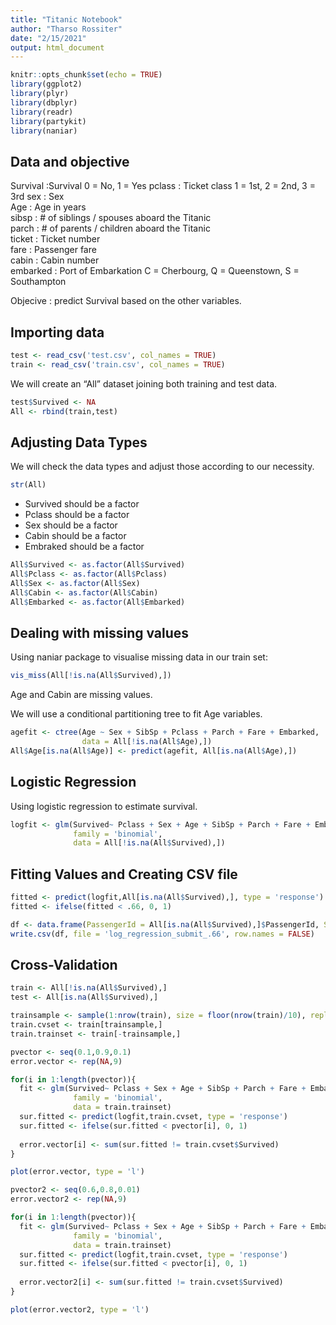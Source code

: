 ```yaml
---
title: "Titanic Notebook"
author: "Tharso Rossiter"
date: "2/15/2021"
output: html_document
---
```


```r
knitr::opts_chunk$set(echo = TRUE)
library(ggplot2)
library(plyr)
library(dbplyr)
library(readr)
library(partykit)
library(naniar)
```

## Data and objective

Survival	:Survival	0 = No, 1 = Yes
pclass :	Ticket class	1 = 1st, 2 = 2nd, 3 = 3rd
sex	: Sex	
Age	: Age in years	
sibsp	: # of siblings / spouses aboard the Titanic	
parch	: # of parents / children aboard the Titanic	
ticket :	Ticket number	
fare :	Passenger fare	
cabin :	Cabin number	
embarked :	Port of Embarkation	C = Cherbourg, Q = Queenstown, S = Southampton
  

Objecive : predict Survival based on the other variables.

## Importing data

```r
test <- read_csv('test.csv', col_names = TRUE)
train <- read_csv('train.csv', col_names = TRUE)
```

We will create an "All" dataset joining both training and test data.

```r
test$Survived <- NA
All <- rbind(train,test)
```

## Adjusting Data Types

We will check the data types and adjust those according to our necessity.

```r
str(All)
```

* Survived should be a factor
* Pclass should be a factor
* Sex should be a factor
* Cabin should be a factor
* Embraked should be a factor

```r
All$Survived <- as.factor(All$Survived)
All$Pclass <- as.factor(All$Pclass)
All$Sex <- as.factor(All$Sex)
All$Cabin <- as.factor(All$Cabin)
All$Embarked <- as.factor(All$Embarked)
```



## Dealing with missing values

Using naniar package to visualise missing data in our train set:

```r
vis_miss(All[!is.na(All$Survived),])
```

Age and Cabin are missing values.

We will use a conditional partitioning tree to fit Age variables.

```r
agefit <- ctree(Age ~ Sex + SibSp + Pclass + Parch + Fare + Embarked,
                data = All[!is.na(All$Age),])
All$Age[is.na(All$Age)] <- predict(agefit, All[is.na(All$Age),])
```


## Logistic Regression

Using logistic regression to estimate survival.

```r
logfit <- glm(Survived~ Pclass + Sex + Age + SibSp + Parch + Fare + Embarked,
              family = 'binomial',
              data = All[!is.na(All$Survived),])
```

## Fitting Values and Creating CSV file

```r
fitted <- predict(logfit,All[is.na(All$Survived),], type = 'response')
fitted <- ifelse(fitted < .66, 0, 1)

df <- data.frame(PassengerId = All[is.na(All$Survived),]$PassengerId, Survived = fitted)
write.csv(df, file = 'log_regression_submit_.66', row.names = FALSE)
```

## Cross-Validation

```r
train <- All[!is.na(All$Survived),]
test <- All[is.na(All$Survived),]

trainsample <- sample(1:nrow(train), size = floor(nrow(train)/10), replace = TRUE)
train.cvset <- train[trainsample,]
train.trainset <- train[-trainsample,]

pvector <- seq(0.1,0.9,0.1)
error.vector <- rep(NA,9)

for(i in 1:length(pvector)){
  fit <- glm(Survived~ Pclass + Sex + Age + SibSp + Parch + Fare + Embarked,
              family = 'binomial',
              data = train.trainset)
  sur.fitted <- predict(logfit,train.cvset, type = 'response')
  sur.fitted <- ifelse(sur.fitted < pvector[i], 0, 1)
  
  error.vector[i] <- sum(sur.fitted != train.cvset$Survived)
}

plot(error.vector, type = 'l')
```

```r
pvector2 <- seq(0.6,0.8,0.01)
error.vector2 <- rep(NA,9)

for(i in 1:length(pvector)){
  fit <- glm(Survived~ Pclass + Sex + Age + SibSp + Parch + Fare + Embarked,
              family = 'binomial',
              data = train.trainset)
  sur.fitted <- predict(logfit,train.cvset, type = 'response')
  sur.fitted <- ifelse(sur.fitted < pvector[i], 0, 1)
  
  error.vector2[i] <- sum(sur.fitted != train.cvset$Survived)
}

plot(error.vector2, type = 'l')
```

